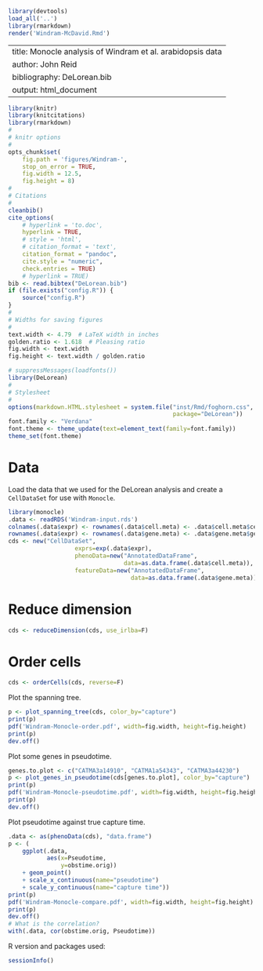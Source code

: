 ```r
library(devtools)
load_all('..')
library(rmarkdown)
render('Windram-McDavid.Rmd')

```

---
title: Monocle analysis of Windram et al. arabidopsis data
author: John Reid
bibliography: DeLorean.bib
output: html_document
---


```r
library(knitr)
library(knitcitations)
library(rmarkdown)
#
# knitr options
#
opts_chunk$set(
    fig.path = 'figures/Windram-',
    stop_on_error = TRUE,
    fig.width = 12.5,
    fig.height = 8)
#
# Citations
#
cleanbib()
cite_options(
    # hyperlink = 'to.doc',
    hyperlink = TRUE,
    # style = 'html',
    # citation_format = 'text',
    citation_format = "pandoc",
    cite.style = "numeric",
    check.entries = TRUE)
    # hyperlink = TRUE)
bib <- read.bibtex("DeLorean.bib")
if (file.exists("config.R")) {
    source("config.R")
}
#
# Widths for saving figures
#
text.width <- 4.79  # LaTeX width in inches
golden.ratio <- 1.618  # Pleasing ratio
fig.width <- text.width
fig.height <- text.width / golden.ratio

```

```r
# suppressMessages(loadfonts())
library(DeLorean)
#
# Stylesheet
#
options(markdown.HTML.stylesheet = system.file("inst/Rmd/foghorn.css",
                                               package="DeLorean"))
font.family <- "Verdana"
font.theme <- theme_update(text=element_text(family=font.family))
theme_set(font.theme)

```


# Data

Load the data that we used for the DeLorean analysis and create a
`CellDataSet` for use with `Monocle`.
```r
library(monocle)
.data <- readRDS('Windram-input.rds')
colnames(.data$expr) <- rownames(.data$cell.meta) <- .data$cell.meta$cell
rownames(.data$expr) <- rownames(.data$gene.meta) <- .data$gene.meta$gene
cds <- new("CellDataSet",
                   exprs=exp(.data$expr),
                   phenoData=new("AnnotatedDataFrame",
                                 data=as.data.frame(.data$cell.meta)),
                   featureData=new("AnnotatedDataFrame",
                                   data=as.data.frame(.data$gene.meta)))

```




# Reduce dimension

```r
cds <- reduceDimension(cds, use_irlba=F)

```

# Order cells

```r
cds <- orderCells(cds, reverse=F)

```

Plot the spanning tree.
```r
p <- plot_spanning_tree(cds, color_by="capture")
print(p)
pdf('Windram-Monocle-order.pdf', width=fig.width, height=fig.height)
print(p)
dev.off()

```

Plot some genes in pseudotime.
```r
genes.to.plot <- c("CATMA3a14910", "CATMA1a54343", "CATMA3a44230")
p <- plot_genes_in_pseudotime(cds[genes.to.plot], color_by="capture")
print(p)
pdf('Windram-Monocle-pseudotime.pdf', width=fig.width, height=fig.height)
print(p)
dev.off()

```

Plot pseudotime against true capture time.
```r
.data <- as(phenoData(cds), "data.frame")
p <- (
    ggplot(.data,
           aes(x=Pseudotime,
               y=obstime.orig))
    + geom_point()
    + scale_x_continuous(name="pseudotime")
    + scale_y_continuous(name="capture time"))
print(p)
pdf('Windram-Monocle-compare.pdf', width=fig.width, height=fig.height)
print(p)
dev.off()
# What is the correlation?
with(.data, cor(obstime.orig, Pseudotime))

```


R version and packages used:
```r
sessionInfo()
```
